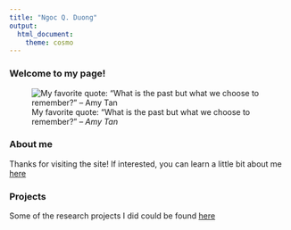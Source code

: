 ```yaml
---
title: "Ngoc Q. Duong"
output: 
  html_document:
    theme: cosmo
---
```


### Welcome to my page!

![My favorite quote: "What is the past but what we choose to remember?" -- *Amy Tan*](./12184999_911883312198586_9058498063866899305_o (1).jpg) 

### About me 
Thanks for visiting the site! If interested, you can learn a little bit about me [here](about.html)

### Projects
Some of the research projects I did could be found [here](projects.html)

